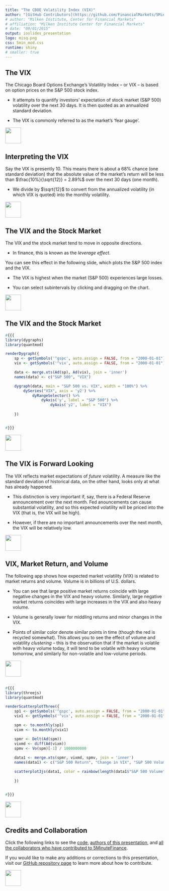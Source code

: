 ```yaml
---
title: "The CBOE Volatility Index (VIX)"
author: "[GitHub Contributors](https://github.com/FinancialMarkets/5MinuteFinance/graphs/contributors)"
# author: "Milken Institute, Center for Financial Markets"
# affiliation: "Milken Institute Center for Financial Markets"
# date: "09/01/2015"
output: ioslides_presentation
logo: misq.png
css: 5min_mod.css
runtime: shiny
# smaller: true
---
```


## The VIX

The Chicago Board Options Exchange's Volatility Index -- or VIX -- is based on option prices on the S\&P 500 stock index.

-  It attempts to quantify investors' expectation of stock market (S\&P 500) volatility over the next 30 days.  It is then quoted as an annualized standard deviation.

-  The VIX is commonly referred to as the market's 'fear gauge'.

<div class="MIfooter"><img src="mi.png" style="height:50px;"></div> 

## Interpreting the VIX

Say the VIX is presently 10. This means there is about a 68\% chance (one standard deviation) that the absolute value of the market's return will be less than $\frac{10%}{\sqrt{12}} = 2.89%$ over the next 30 days (one month).  

-  We divide by $\sqrt{12}$ to convert from the annualized volatility (in which VIX is quoted) into the monthly volatility. 

<div class="MIfooter"><img src="mi.png" style="height:50px;"></div> 

## The VIX and the Stock Market

The VIX and the stock market tend to move in opposite directions.

-  In finance, this is known as the *leverage effect*.

You can see this effect in the following slide, which plots the S&P 500 index and the VIX.

-  The VIX is highest when the market (S&P 500) experiences large losses.

-  You can select subintervals by clicking and dragging on the chart. 

<div class="MIfooter"><img src="mi.png" style="height:50px;"></div>

## The VIX and the Stock Market

```r
#{{{
library(dygraphs)
library(quantmod)

renderDygraph({
    sp <- getSymbols('^gspc', auto.assign = FALSE, from = "2000-01-01")
    vix <- getSymbols('^vix', auto.assign = FALSE, from = "2000-01-01")

    data <- merge.xts(Ad(sp), Ad(vix), join = 'inner')
    names(data) <- c("S&P 500", "VIX")

    dygraph(data, main = "S&P 500 vs. VIX", width = "100%") %>%
        dySeries("VIX", axis = 'y2') %>%
            dyRangeSelector() %>%
                dyAxis('y', label = "S&P 500") %>%
                    dyAxis('y2', label = "VIX") 
                        
    })


#}}}
```

<div class="MIfooter"><img src="mi.png" style="height:50px;"></div> 

## The VIX is Forward Looking

The VIX reflects market expectations of *future* volatility. A measure like the standard deviation of historical data, on the other hand, looks only at what has already happened.

-  This distinction is very important if, say, there is a Federal Reserve announcement over the next month.  Fed anouncements can cause substantial volatility, and so this expected volatility will be priced into the VIX (that is, the VIX will be high).

-  However, if there are no important announcements over the next month, the VIX will be relatively low.

<div class="MIfooter"><img src="mi.png" style="height:50px;"></div> 

##  VIX, Market Return, and Volume

The following app shows how expected market volatility (VIX) is related to market returns and volume.  Volume is in billions of U.S. dollars.

-  You can see that large positive market returns coincide with large negative changes in the VIX and heavy volume.  Similarly, large negative market returns coincides with large increases in the VIX and also heavy volume.

-  Volume is generally lower for middling returns and minor changes in the VIX.  

-  Points of similar color denote similar points in time (though the red is recycled somewhat).  This allows you to see the effect of volume and volatility *clustering* -- this is the observation that if the market is volatile with heavy volume today, it will tend to be volatile with heavy volume tomorrow, and similarly for non-volatile and low-volume periods.  

<div class="MIfooter"><img src="mi.png" style="height:50px;"></div> 

##

```r
#{{{
library(threejs)
library(quantmod)

renderScatterplotThree({
    sp1 <- getSymbols('^gspc', auto.assign = FALSE, from = "2000-01-01")
    vix1 <- getSymbols('^vix', auto.assign = FALSE, from = "2000-01-01")

    spm <- to.monthly(sp1)
    vixm <- to.monthly(vix1)

    spmr <- Delt(Ad(spm))
    vixmd <- diff(Ad(vixm))
    spmv <- Vo(spm)[-1] / 1000000000 
    
    data1 <- merge.xts(spmr, vixmd, spmv, join = 'inner')
    names(data1) <- c("S&P 500 Return", "Change in VIX", "S&P 500 Volume")

    scatterplot3js(data1, color = rainbow(length(data1$"S&P 500 Volume")), labels = paste("Month: ", as.Date(index(data1)), sep = ""))
                        
    })


#}}}
```

<div class="MIfooter"><img src="mi.png" style="height:50px;"></div> 

## Credits and Collaboration

Click the following links to see the [code](https://github.com/FinancialMarkets/5MinuteFinance/blob/master/Options/The_VIX/vix.Rmd), [authors of this presentation](https://github.com/FinancialMarkets/5MinuteFinance/blame/master/Options/The_VIX/vix.Rmd), and [all the collaborators who have contributed to 5MinuteFinance](https://github.com/FinancialMarkets/5MinuteFinance/graphs/contributors).

If you would like to make any additions or corrections to this presentation, visit our [GitHub repository page](https://github.com/FinancialMarkets/5MinuteFinance#how-to-contribute) to learn more about how to contribute.

<div class="MIfooter"><img src="mi.png" style="height:50px;"></div> 
